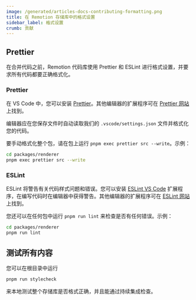 ```yaml
---
image: /generated/articles-docs-contributing-formatting.png
title: 在 Remotion 存储库中的格式设置
sidebar_label: 格式设置
crumb: 贡献
---
```


## Prettier

在合并代码之前，Remotion 代码库使用 Prettier 和 ESLint 进行格式设置，并要求所有代码都要正确格式化。

### Prettier

在 VS Code 中，您可以安装 [Prettier](https://marketplace.visualstudio.com/items?itemName=esbenp.prettier-vscode)。其他编辑器的扩展程序可在 [Prettier 网站](https://prettier.io/docs/en/editors.html) 上找到。

编辑器应在您保存文件时自动读取我们的 `.vscode/settings.json` 文件并格式化您的代码。

要手动格式化整个包，请在包上运行 `pnpm exec prettier src --write`。示例：

```bash
cd packages/renderer
pnpm exec prettier src --write
```

### ESLint

ESLint 将警告有关代码样式问题和错误。您可以安装 [ESLint VS Code](https://marketplace.visualstudio.com/items?itemName=dbaeumer.vscode-eslint) 扩展程序，在编写代码时在编辑器中获得警告。其他编辑器的扩展程序可在 [ESLint 网站](https://eslint.org/docs/user-guide/integrations) 上找到。

您还可以在任何包中运行 `pnpm run lint` 来检查是否有任何错误。示例：

```bash
cd packages/renderer
pnpm run lint
```

## 测试所有内容

您可以在根目录中运行

```bash
pnpm run stylecheck
```

来本地测试整个存储库是否格式正确，并且能通过持续集成检查。
